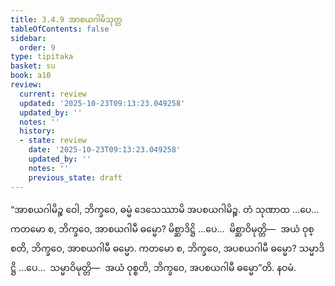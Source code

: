 ```yaml
---
title: 3.4.9 အာစယဂါမိသုတ္တ
tableOfContents: false
sidebar:
  order: 9
type: tipitaka
basket: su
book: a10
review:
  current: review
  updated: '2025-10-23T09:13:23.049258'
  updated_by: ''
  notes: ''
  history:
  - state: review
    date: '2025-10-23T09:13:23.049258'
    updated_by: ''
    notes: ''
    previous_state: draft
---
```



<ReviewStatus review={frontmatter.review} showDetails={true} />

<HypothesisAnnotation frontmatter={frontmatter} />

<DynamicBreadcrumb />

<Division number="142" book="a10" e="ch" v="17" p="454">

<Paragraph number="1122" book="a10">
“အာစယဂါမိဉ္စ ဝေါ, ဘိက္ခဝေ, ဓမ္မံ ဒေသေဿာမိ အပစယဂါမိဉ္စ. တံ သုဏာထ …ပေ…  ကတမော စ, ဘိက္ခဝေ, အာစယဂါမီ ဓမ္မော? မိစ္ဆာဒိဋ္ဌိ …ပေ…  မိစ္ဆာဝိမုတ္တိ—  အယံ ဝုစ္စတိ, ဘိက္ခဝေ, အာစယဂါမီ ဓမ္မော. ကတမော စ, ဘိက္ခဝေ, အပစယဂါမီ ဓမ္မော? သမ္မာဒိဋ္ဌိ …ပေ…  သမ္မာဝိမုတ္တိ—  အယံ ဝုစ္စတိ, ဘိက္ခဝေ, အပစယဂါမီ ဓမ္မော”တိ.

</Paragraph>
</Division>

<Paragraph number="1123" type="center" book="a10">
နဝမံ.
</Paragraph>